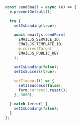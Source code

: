```js focus=7:12
  const sendEmail = async (e) => {
    e.preventDefault();
    
    try {
      setIsLoading(true);
      
      await emailjs.sendForm(
        EMAILJS_SERVICE_ID,
        EMAILJS_TEMPLATE_ID,
        e.currentTarget,
        EMAILJS_PUBLIC_KEY
      );
      
      setIsLoading(false);
      setIsSuccess(true);
      
      setTimeout(() => {
        setIsSuccess(false);
        form.current?.reset();
      }, 3000);
      
    } catch (error) {
      setIsLoading(false);
    }
  };
```
